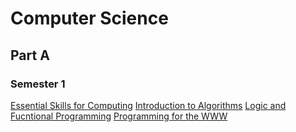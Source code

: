 =Computer Science=

==Part A==

===Semester 1===
[[Essential Skills for Computing]]
[[Introduction to Algorithms]]
[[Logic and Fucntional Programming]]
[[Programming for the WWW]]
